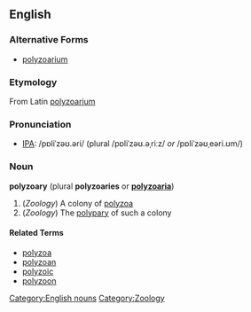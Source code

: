 ==English==
===Alternative Forms===
* [[polyzoarium]]

===Etymology===
From Latin [[polyzoarium]]

===Pronunciation===
* [[Wiktionary:Pronunciation_key|IPA]]: /pɒliˈzəʊ.əri/ (plural /pɒliˈzəʊ.əˌriːz/ ''or'' /pɒliˈzəʊˌeəri.ʊm/)

===Noun===
'''polyzoary''' (plural '''polyzoaries''' or '''[[polyzoaria]]''')
# (''Zoology'') A colony of [[polyzoa]]
# (''Zoology'') The [[polypary]] of such a colony

====Related Terms====
* [[polyzoa]]
* [[polyzoan]]
* [[polyzoic]]
* [[polyzoon]]

[[Category:English nouns]][[Category:Zoology]]